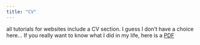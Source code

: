 ```yaml
---
title: "CV"
---
```




all tutorials for websites include a CV section. I guess I don't have a choice here...
If you really want to know what I did in my life, here is a [PDF](CV/cvWebsite_Aug2018.pdf)